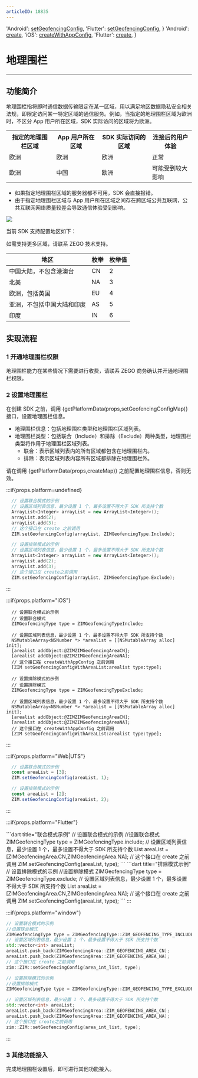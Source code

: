 ```yaml
---
articleID: 18835
---
```



  'Android': <a href='@setGeofencingConfig' target='_blank'>setGeofencingConfig</a>,
  'Flutter': <a href='https://pub.dev/documentation/zego_zim/latest/zego_zim/ZIM/setGeofencingConfig.html' target='_blank'>setGeofencingConfig</a>,
}
  'Android': <a href='@create' target='_blank'>create</a>,
  'iOS': <a href='@createWithAppConfig' target='_blank'>createWithAppConfig</a>,
  'Flutter': <a href='https://pub.dev/documentation/zego_zim/latest/zego_zim/ZIM/create.html' target='_blank'>create</a>,
}



# 地理围栏

- - -

## 功能简介

地理围栏指将即时通信数据传输限定在某一区域，用以满足地区数据隐私安全相关法规，即限定访问某一特定区域的通信服务。例如，当指定的地理围栏区域为欧洲时，不区分 App 用户所在区域，SDK 实际访问的区域将为欧洲。

<table>
<tbody><tr>
<th>指定的地理围栏区域</th>
<th>App 用户所在区域</th>
<th>SDK 实际访问的区域</th>
<th>连接后的用户体验</th>
</tr>
<tr>
<td>欧洲</td>
<td>欧洲</td>
<td>欧洲</td>
<td>正常</td>
</tr>
<tr>
<td>欧洲</td>
<td>中国</td>
<td>欧洲</td>
<td>可能受到较大影响</td>
</tr>
</tbody></table>

<Warning title="注意">

- 如果指定地理围栏区域的服务器都不可用，SDK 会直接报错。
- 由于指定地理围栏区域与 App 用户所在区域之间存在跨区域公共互联网，公共互联网网络质量较差会导致通信体验受到影响。
</Warning>

<Frame width="512" height="auto" caption=""><img src="https://storage.zego.im/sdk-doc/Pics/ZIM/GeoFence.jpeg" /></Frame>

当前 SDK 支持配置地区如下：

<Note title="说明">

如需支持更多区域，请联系 ZEGO 技术支持。
</Note>


|地区|枚举|枚举值|
|-|-|-|
|中国大陆，不包含港澳台|CN|2|
|北美|NA|3|
|欧洲，包括英国|EU|4|
|亚洲，不包括中国大陆和印度|AS|5|
|印度|IN|6|

## 实现流程

### 1 开通地理围栏权限

地理围栏能力在某些情况下需要进行收费，请联系 ZEGO 商务确认并开通地理围栏权限。

### 2 设置地理围栏

在创建 SDK 之前，调用 {getPlatformData(props,setGeofencingConfigMap)} 接口，设置地理围栏信息。

- 地理围栏信息：包括地理围栏类型和地理围栏区域列表。
- 地理围栏类型：包括联合（Include）和排除（Exclude）两种类型，地理围栏类型将作用于地理围栏区域列表。
    - 联合：表示区域列表内的所有区域都包含在地理围栏内。
    - 排除：表示区域列表内容所有区域都排除在地理围栏外。

<Warning title="注意">

请在调用 {getPlatformData(props,createMap)} 之前配置地理围栏信息，否则无效。
</Warning>



:::if{props.platform=undefined}
<CodeGroup>
```cpp title="联合模式示例"
  // 设置联合模式的示例
  // 设置区域列表信息，最少设置 1 个，最多设置不得大于 SDK 所支持个数
  ArrayList<Integer> arrayList = new ArrayList<Integer>();
  arrayList.add(2);
  arrayList.add(3);
  // 这个接口在 create 之前调用
  ZIM.setGeofencingConfig(arrayList, ZIMGeofencingType.Include);
  ```
```cpp title="排除模式示例"
  // 设置排除模式的示例
  // 设置区域列表信息，最少设置 1 个，最多设置不得大于 SDK 所支持个数
  ArrayList<Integer> arrayList = new ArrayList<Integer>();
  arrayList.add(2);
  arrayList.add(3);
  // 这个接口在 create之前调用
  ZIM.setGeofencingConfig(arrayList, ZIMGeofencingType.Exclude);
  ```
</CodeGroup>
:::

:::if{props.platform="iOS"}
<CodeGroup>
```objc title="联合模式示例"
  // 设置联合模式的示例
  // 设置联合模式
  ZIMGeofencingType type = ZIMGeofencingTypeInclude;

  // 设置区域列表信息，最少设置 1 个，最多设置不得大于 SDK 所支持个数
  NSMutableArray<NSNumber *> *arealist = [[NSMutableArray alloc] init];
  [arealist addObject:@ZIMZIMGeofencingAreaCN];
  [arealist addObject:@ZIMZIMGeofencingAreaNA];
  // 这个接口在 createWithAppConfig 之前调用
  [ZIM setGeofencingConfigWithAreaList:arealist type:type];
  ```
```objc title="排除模式示例"    
  // 设置排除模式的示例
  // 设置排除模式
  ZIMGeofencingType type = ZIMGeofencingTypeExclude;
      
  // 设置区域列表信息，最少设置 1 个，最多设置不得大于 SDK 所支持个数
  NSMutableArray<NSNumber *> *arealist = [[NSMutableArray alloc] init];
  [arealist addObject:@ZIMZIMGeofencingAreaCN];
  [arealist addObject:@ZIMZIMGeofencingAreaNA];
  // 这个接口在 createWithAppConfig 之前调用
  [ZIM setGeofencingConfigWithAreaList:arealist type:type];
  ```
</CodeGroup>
:::

:::if{props.platform="Web|UTS"}
<CodeGroup>
```JavaScript title="联合模式示例"
  // 设置联合模式的示例
  const areaList = [3];
  ZIM.setGeofencingConfig(areaList, 1);
  ```
```JavaScript title="排除模式示例"
  // 设置排除模式的示例
  const areaList = [2];
  ZIM.setGeofencingConfig(areaList, 2);
  ```
</CodeGroup>
:::

:::if{props.platform="Flutter"}

<CodeGroup>
```dart title="联合模式示例"
  // 设置联合模式的示例
  //设置联合模式
  ZIMGeofencingType type = ZIMGeofencingType.include;
  // 设置区域列表信息，最少设置 1 个，最多设置不得大于 SDK 所支持个数
  List<int> areaList = [ZIMGeofencingArea.CN,ZIMGeofencingArea.NA];
  // 这个接口在 create 之前调用
  ZIM.setGeofencingConfig(areaList, type);
  ```
```dart title="排除模式示例"
  // 设置排除模式的示例
  //设置排除模式
  ZIMGeofencingType type = ZIMGeofencingType.exclude;
  // 设置区域列表信息，最少设置 1 个，最多设置不得大于 SDK 所支持个数
  List<int> areaList = [ZIMGeofencingArea.CN,ZIMGeofencingArea.NA];
  // 这个接口在 create 之前调用
  ZIM.setGeofencingConfig(areaList, type);
  ```
</CodeGroup>
:::

:::if{props.platform="window"}
<CodeGroup>
```cpp title="联合模式示例"
// 设置联合模式的示例
//设置联合模式
ZIMGeofencingType type = ZIMGeofencingType::ZIM_GEOFENCING_TYPE_INCLUDE;
// 设置区域列表信息，最少设置 1 个，最多设置不得大于 SDK 所支持个数
std::vector<int> areaList;
areaList.push_back(ZIMGeofencingArea::ZIM_GEOFENCING_AREA_CN);
areaList.push_back(ZIMGeofencingArea::ZIM_GEOFENCING_AREA_NA);
// 这个接口在 create 之前调用
zim::ZIM::setGeofencingConfig(area_int_list, type);
```
```cpp title="排除模式示例"
// 设置排除模式的示例
//设置排除模式
ZIMGeofencingType type = ZIMGeofencingType::ZIM_GEOFENCING_TYPE_EXCLUDE;

// 设置区域列表信息，最少设置 1 个，最多设置不得大于 SDK 所支持个数
std::vector<int> areaList;
areaList.push_back(ZIMGeofencingArea::ZIM_GEOFENCING_AREA_CN);
areaList.push_back(ZIMGeofencingArea::ZIM_GEOFENCING_AREA_NA);
// 这个接口在 create之前调用
zim::ZIM::setGeofencingConfig(area_int_list, type);
```
</CodeGroup>
:::

### 3 其他功能接入
完成地理围栏设置后，即可进行其他功能接入。
